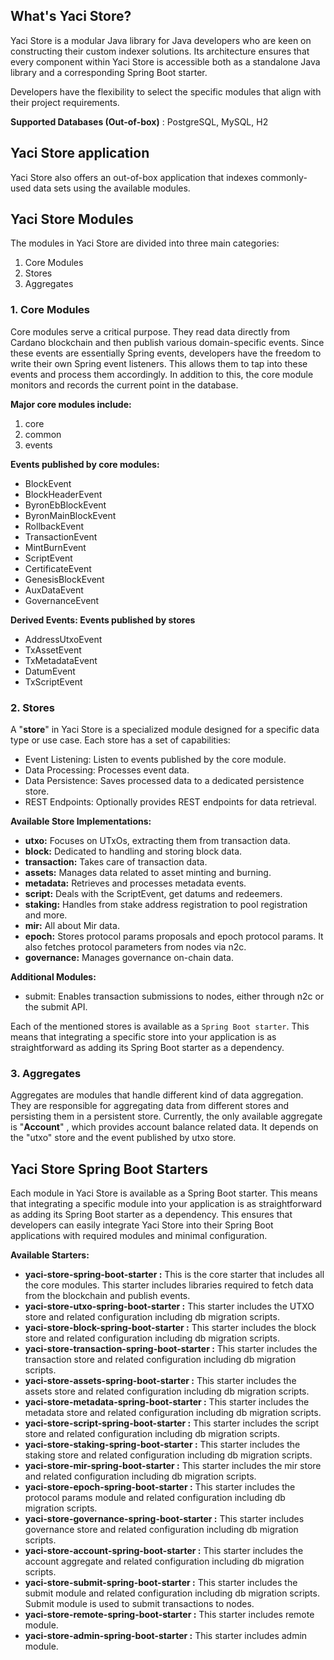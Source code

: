 ## What's Yaci Store?

Yaci Store is a modular Java library for Java developers who are keen on constructing their custom indexer solutions.
Its architecture ensures that every component within Yaci Store is accessible both as a standalone Java library and a
corresponding Spring Boot starter.

Developers have the flexibility to select the specific modules that align with their project requirements.

**Supported Databases (Out-of-box)** : PostgreSQL, MySQL, H2

## Yaci Store application

Yaci Store also offers an out-of-box application that indexes commonly-used data sets using the available modules.

## Yaci Store Modules

The modules in Yaci Store are divided into three main categories:

1. Core Modules
2. Stores
3. Aggregates

### 1. Core Modules

Core modules serve a critical purpose. They read data directly from Cardano blockchain and then publish various domain-specific events.
Since these events are essentially Spring events, developers have the freedom to write their own Spring event listeners.
This allows them to tap into these events and process them accordingly. In addition to this, the core module monitors and records
the current point in the database.

**Major core modules include:**
1. core
2. common
3. events

**Events published by core modules:**

- BlockEvent
- BlockHeaderEvent
- ByronEbBlockEvent
- ByronMainBlockEvent
- RollbackEvent
- TransactionEvent
- MintBurnEvent
- ScriptEvent
- CertificateEvent
- GenesisBlockEvent
- AuxDataEvent
- GovernanceEvent

**Derived Events: Events published by stores**
- AddressUtxoEvent
- TxAssetEvent
- TxMetadataEvent
- DatumEvent
- TxScriptEvent

### 2. Stores

A "**store**" in Yaci Store is a specialized module designed for a specific data type or use case. Each store has a set of capabilities:

- Event Listening: Listen to events published by the core module.
- Data Processing: Processes event data.
- Data Persistence: Saves processed data to a dedicated persistence store.
- REST Endpoints: Optionally provides REST endpoints for data retrieval.

**Available Store Implementations:**

- **utxo:** Focuses on UTxOs, extracting them from transaction data.
- **block:** Dedicated to handling and storing block data.
- **transaction:** Takes care of transaction data.
- **assets:** Manages data related to asset minting and burning.
- **metadata:** Retrieves and processes metadata events.
- **script:** Deals with the ScriptEvent, get datums and redeemers.
- **staking:** Handles from stake address registration to pool registration and more.
- **mir:** All about Mir data.
- **epoch:** Stores protocol params proposals and epoch protocol params. It also fetches protocol parameters from nodes via n2c.
- **governance:** Manages governance on-chain data.


**Additional Modules:**
- submit: Enables transaction submissions to nodes, either through n2c or the submit API.

Each of the mentioned stores is available as a ``Spring Boot starter``. This means that integrating a specific store into your
application is as straightforward as adding its Spring Boot starter as a dependency.

### 3. Aggregates

Aggregates are modules that handle different kind of data aggregation. They are responsible for aggregating data from different stores and persisting them in a persistent store.
Currently, the only available aggregate is "**Account**" , which provides account balance related data. It depends on the "utxo" store and the event published by utxo store.

## Yaci Store Spring Boot Starters

Each module in Yaci Store is available as a Spring Boot starter. This means that integrating a specific module into your
application is as straightforward as adding its Spring Boot starter as a dependency. This ensures that developers can
easily integrate Yaci Store into their Spring Boot applications with required modules and minimal configuration.

**Available Starters:**

- **yaci-store-spring-boot-starter :** This is the core starter that includes all the core modules. This starter includes libraries
required to fetch data from the blockchain and publish events.
- **yaci-store-utxo-spring-boot-starter :** This starter includes the UTXO store and related configuration including db migration scripts.
- **yaci-store-block-spring-boot-starter :** This starter includes the block store and related configuration including db migration scripts.
- **yaci-store-transaction-spring-boot-starter :** This starter includes the transaction store and related configuration including db migration scripts.
- **yaci-store-assets-spring-boot-starter :** This starter includes the assets store and related configuration including db migration scripts.
- **yaci-store-metadata-spring-boot-starter :** This starter includes the metadata store and related configuration including db migration scripts.
- **yaci-store-script-spring-boot-starter :** This starter includes the script store and related configuration including db migration scripts.
- **yaci-store-staking-spring-boot-starter :** This starter includes the staking store and related configuration including db migration scripts.
- **yaci-store-mir-spring-boot-starter :** This starter includes the mir store and related configuration including db migration scripts.
- **yaci-store-epoch-spring-boot-starter :** This starter includes the protocol params module and related configuration including db migration scripts.
- **yaci-store-governance-spring-boot-starter :** This starter includes governance store and related configuration including db migration scripts.
- **yaci-store-account-spring-boot-starter :** This starter includes the account aggregate and related configuration including db migration scripts.
- **yaci-store-submit-spring-boot-starter :** This starter includes the submit module and related configuration including db migration scripts. Submit module is used to submit transactions to nodes.
- **yaci-store-remote-spring-boot-starter :** This starter includes remote module.
- **yaci-store-admin-spring-boot-starter :** This starter includes admin module.

